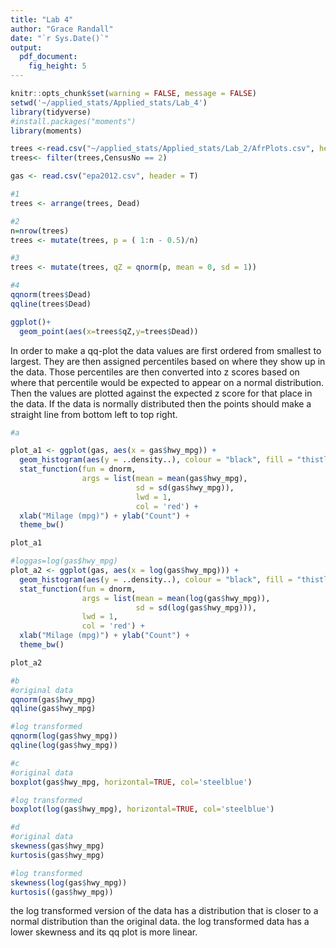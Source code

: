 ```yaml
---
title: "Lab 4"
author: "Grace Randall"
date: "`r Sys.Date()`"
output: 
  pdf_document: 
    fig_height: 5
---
```


```r
knitr::opts_chunk$set(warning = FALSE, message = FALSE)
setwd('~/applied_stats/Applied_stats/Lab_4')
library(tidyverse)
#install.packages("moments")
library(moments)

trees <-read.csv("~/applied_stats/Applied_stats/Lab_2/AfrPlots.csv", header = T)
trees<- filter(trees,CensusNo == 2)

gas <- read.csv("epa2012.csv", header = T)
```

```r
#1
trees <- arrange(trees, Dead)

#2
n=nrow(trees)
trees <- mutate(trees, p = ( 1:n - 0.5)/n)

#3
trees <- mutate(trees, qZ = qnorm(p, mean = 0, sd = 1))

#4
qqnorm(trees$Dead)
qqline(trees$Dead)

ggplot()+
  geom_point(aes(x=trees$qZ,y=trees$Dead))

```
In order to make a qq-plot the data values are first ordered from smallest to largest. They are then assigned percentiles based on where they show up in the data. Those percentiles are then converted into z scores based on where that percentile would be expected to appear on a normal distribution. Then the values are plotted against the expected z score for that place in the data. If the data is normally distributed then the points should make a straight line from bottom left to top right. 


```r
#a

plot_a1 <- ggplot(gas, aes(x = gas$hwy_mpg)) +
  geom_histogram(aes(y = ..density..), colour = "black", fill = "thistle") +
  stat_function(fun = dnorm,
                args = list(mean = mean(gas$hwy_mpg),
                            sd = sd(gas$hwy_mpg)), 
                            lwd = 1,
                            col = 'red') +
  xlab("Milage (mpg)") + ylab("Count") +
  theme_bw()

plot_a1

#loggas=log(gas$hwy_mpg)
plot_a2 <- ggplot(gas, aes(x = log(gas$hwy_mpg))) +
  geom_histogram(aes(y = ..density..), colour = "black", fill = "thistle") +
  stat_function(fun = dnorm,
                args = list(mean = mean(log(gas$hwy_mpg)),
                            sd = sd(log(gas$hwy_mpg))), 
                lwd = 1,
                col = 'red') +
  xlab("Milage (mpg)") + ylab("Count") +
  theme_bw()

plot_a2

```

```r
#b
#original data
qqnorm(gas$hwy_mpg)
qqline(gas$hwy_mpg)

#log transformed 
qqnorm(log(gas$hwy_mpg))
qqline(log(gas$hwy_mpg))


```

```r
#c
#original data
boxplot(gas$hwy_mpg, horizontal=TRUE, col='steelblue')

#log transformed
boxplot(log(gas$hwy_mpg), horizontal=TRUE, col='steelblue')

```

```r
#d
#original data
skewness(gas$hwy_mpg)
kurtosis(gas$hwy_mpg)

#log transformed 
skewness(log(gas$hwy_mpg))
kurtosis((gas$hwy_mpg))
```
the log transformed version of the data has a distribution that is closer to a normal distribution than the original data. the log transformed data has a lower skewness and its qq plot is more linear. 
